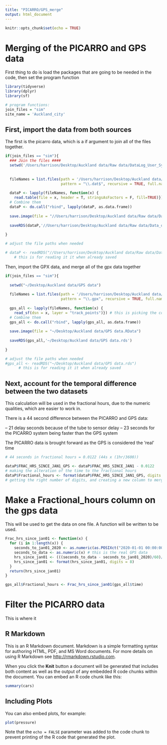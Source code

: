 ```yaml
---
title: "PICARRO/GPS_merge"
output: html_document
---
```












```r
knitr::opts_chunk$set(echo = TRUE)
```


# Merging of the PICARRO and GPS data 

First thing to do is load the packages that are going to be needed in the code, 
then set the program function 

```r
library(tidyverse)
library(dplyr)
library(sf)

# program functions: 
join_files = "sim"
site_name = 'Auckland_city'

```

## First, import the data from both sources 

The first is the picarro data, which is a if argument to join all of the files together.

```r
if(join_files == "sim"){
  ### Join the files ####
  setwd('/Users/harrison/Desktop/Auckland data/Raw data/DataLog_User_Sync/30/')
  
  
  fileNames = list.files(path = '/Users/harrison/Desktop/Auckland data/Raw data/DataLog_User/', 
                         pattern = "\\.dat$", recursive = TRUE, full.names = TRUE)
  
  dataP <- lapply(fileNames, function(x) {
    read.table(file = x, header = T, stringsAsFactors = F, fill=TRUE)}) # this is reading in as a table
  # Combine them
  dataP <- do.call("rbind", lapply(dataP, as.data.frame))
  
  save.image(file = "//Users/harrison/Desktop/Auckland data/Raw data/Data_output/dataP.RData")
  
  saveRDS(dataP,'//Users/harrison/Desktop/Auckland data/Raw data/Data_output/Auckland_raw.rds')
  
} 

# adjust the file paths when needed 

# dataP <- readRDS("//Users/harrison/Desktop/Auckland data/Raw data/Data_output/Auckland_raw.rds")
    # this is for reading it it when already saved

```

Then, import the GPX data, and merge all of the gpx data together 

```r
if(join_files == "sim"){
  
  setwd("~/Desktop/Auckland data/GPS data")
  
  fileNames = list.files(path = '/Users/harrison/Desktop/Auckland data/GPS data/',
                         pattern = "\\.gpx", recursive = TRUE, full.names = TRUE)
  
  gps_all <- lapply(fileNames, function(x) {
    read_sf(dsn = x, layer = "track_points")}) # this is picking the columns
  # Combine them
  gps_all <- do.call("rbind", lapply(gps_all, as.data.frame))
  
  save.image(file = "~/Desktop/Auckland data/GPS data.RData")
  
  saveRDS(gps_all,'~/Desktop/Auckland data/GPS data.rds')
  
} 

# adjust the file paths when needed 
#gps_all <- readRDS("~/Desktop/Auckland data/GPS data.rds")
      # this is for reading it it when already saved 

```

## Next, account for the temporal difference between the two datasets

This calculation will be used in the fractional hours, due to the numeric qualities, which are easier to work in.

There is a 44 second difference between the PICARRO and GPS data:

-- 21 delay seconds because of the tube to sensor delay
-- 23 seconds for the PICARRO system being faster than the GPS system 

The PICARRO data is brought forward as the GPS is considered the 'real' time 


```r
# 44 seconds in fractional hours = 0.0122 (44s x (1hr/3600))

dataP$FRAC_HRS_SINCE_JAN1_GPS <- dataP$FRAC_HRS_SINCE_JAN1 - 0.0122
# making the alteration of the time to the fractional hours 
dataP$Fractional_hours <- format(dataP$FRAC_HRS_SINCE_JAN1_GPS, digits = 8)
# getting the right number of digits, and creating a new column to merge the two dataframes together

```


# Make a Fractional_hours column on the gps data

This will be used to get the data on one file. A function will be written to be used.



```r

Frac_hrs_since_jan01 <- function(x) {
  for (i in 1:length(x)) {
    seconds_to_jan01_2020 <- as.numeric(as.POSIXct("2020-01-01 00:00:00 UTC"))
    seconds_to_data <- as.numeric(x) # this is the real GPS data 
    hrs_since_jan01 <- (((seconds_to_data - seconds_to_jan01_2020)/60)/60)  
    hrs_since_jan01 <- format(hrs_since_jan01, digits = 8)
  }
  return(hrs_since_jan01)
}

gps_all$Fractional_hours <- Frac_hrs_since_jan01(gps_all$time)


```


# Filter the PICARRO data 


This is where it 









## R Markdown

This is an R Markdown document. Markdown is a simple formatting syntax for authoring HTML, PDF, and MS Word documents. For more details on using R Markdown see <http://rmarkdown.rstudio.com>.

When you click the **Knit** button a document will be generated that includes both content as well as the output of any embedded R code chunks within the document. You can embed an R code chunk like this:

```r
summary(cars)
```

## Including Plots

You can also embed plots, for example:

```r
plot(pressure)
```

Note that the `echo = FALSE` parameter was added to the code chunk to prevent printing of the R code that generated the plot.
